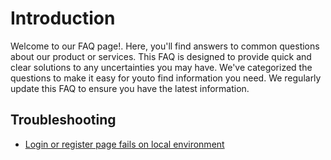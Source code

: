 
# Introduction

Welcome to our FAQ page!. Here, you'll find answers to common questions about our product or services. This FAQ is designed to provide quick and clear solutions to any uncertainties you may have. We've categorized the questions to make it easy for youto find information you need. We regularly update this FAQ to ensure you have the latest information.  


## Troubleshooting

* [Login or register page fails on local environment](/faq/troubleshooting/login-fails-local-env)


